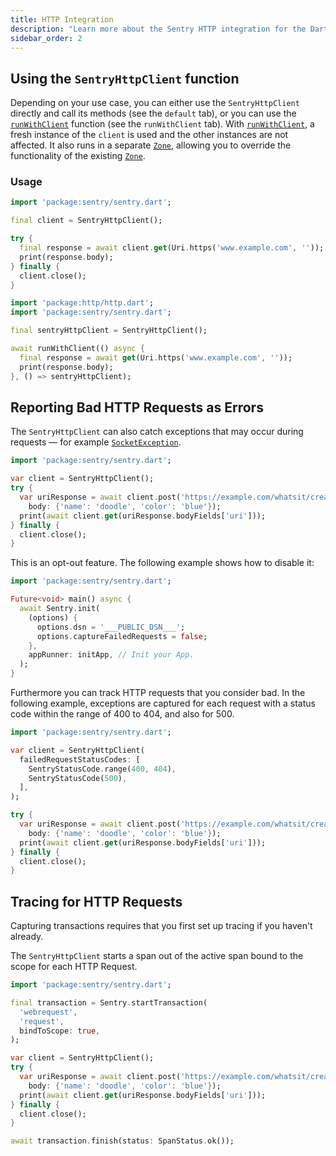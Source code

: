 ```yaml
---
title: HTTP Integration
description: "Learn more about the Sentry HTTP integration for the Dart SDK."
sidebar_order: 2
---
```


## Using the `SentryHttpClient` function

Depending on your use case, you can either use the `SentryHttpClient` directly and call its methods (see the `default` tab), or you can use the [`runWithClient`](https://pub.dev/documentation/http/latest/http/runWithClient.html) function (see the `runWithClient` tab). With [`runWithClient`](https://pub.dev/documentation/http/latest/http/runWithClient.html), a fresh instance of the `client` is used and the other instances are not affected. It also runs in a separate [`Zone`](https://api.dart.dev/stable/3.5.0/dart-async/Zone-class.html), allowing you to override the functionality of the existing [`Zone`](https://api.dart.dev/stable/3.5.0/dart-async/Zone-class.html).

### Usage

```dart {filename:http_client.dart}{tabTitle: default}
import 'package:sentry/sentry.dart';

final client = SentryHttpClient();

try {
  final response = await client.get(Uri.https('www.example.com', ''));
  print(response.body);
} finally {
  client.close();
}
```

```dart {filename:http_client.dart}{tabTitle: runWithClient}
import 'package:http/http.dart';
import 'package:sentry/sentry.dart';

final sentryHttpClient = SentryHttpClient();

await runWithClient(() async {
  final response = await get(Uri.https('www.example.com', ''));
  print(response.body);
}, () => sentryHttpClient);
```

## Reporting Bad HTTP Requests as Errors

The `SentryHttpClient` can also catch exceptions that may occur during requests — for example [`SocketException`](https://api.dart.dev/stable/2.13.4/dart-io/SocketException-class.html).

```dart
import 'package:sentry/sentry.dart';

var client = SentryHttpClient();
try {
  var uriResponse = await client.post('https://example.com/whatsit/create',
    body: {'name': 'doodle', 'color': 'blue'});
  print(await client.get(uriResponse.bodyFields['uri']));
} finally {
  client.close();
}
```

This is an opt-out feature. The following example shows how to disable it:

<SignInNote />

```dart
import 'package:sentry/sentry.dart';

Future<void> main() async {
  await Sentry.init(
    (options) {
      options.dsn = '___PUBLIC_DSN___';
      options.captureFailedRequests = false;
    },
    appRunner: initApp, // Init your App.
  );
}
```

Furthermore you can track HTTP requests that you consider bad. In the
following example, exceptions are captured for each request
with a status code within the range of 400 to 404, and also for 500.

```dart
import 'package:sentry/sentry.dart';

var client = SentryHttpClient(
  failedRequestStatusCodes: [
    SentryStatusCode.range(400, 404),
    SentryStatusCode(500),
  ],
);

try {
  var uriResponse = await client.post('https://example.com/whatsit/create',
    body: {'name': 'doodle', 'color': 'blue'});
  print(await client.get(uriResponse.bodyFields['uri']));
} finally {
  client.close();
}
```

## Tracing for HTTP Requests

<Note>

Capturing transactions requires that you first <PlatformLink to="/tracing/">set up tracing</PlatformLink> if you haven't already.

</Note>

The `SentryHttpClient` starts a span out of the active span bound to the scope for each HTTP Request.

```dart
import 'package:sentry/sentry.dart';

final transaction = Sentry.startTransaction(
  'webrequest',
  'request',
  bindToScope: true,
);

var client = SentryHttpClient();
try {
  var uriResponse = await client.post('https://example.com/whatsit/create',
    body: {'name': 'doodle', 'color': 'blue'});
  print(await client.get(uriResponse.bodyFields['uri']));
} finally {
  client.close();
}

await transaction.finish(status: SpanStatus.ok());
```

